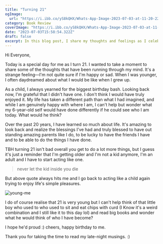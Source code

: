 ```yaml
---
title: "Turning 21"
ogImage:
  url: "https://i.ibb.co/yS8kQHX/Whats-App-Image-2023-07-03-at-11-20-22-PM.jpg"
category: Book Review
coverImage: "https://i.ibb.co/yS8kQHX/Whats-App-Image-2023-07-03-at-11-20-22-PM.jpg"
date: "2023-07-03T15:58:54.322Z"
draft: false
excerpt: In this blog post, I share my thoughts and feelings as I celebrate my 21st birthday. Join me as I reflect on my journey so far, the expectations I had as a child, and the realization that I am now entering adulthood. I ponder what my younger self would think of the person I have become, and I express gratitude for the incredible people and experiences that have shaped my life. Come along as I navigate the excitement and nostalgia that come with turning 21.
---
```


Hi Everyone,

Today is a special day for me as I turn 21. I wanted to take a moment to share some of the thoughts that have been running through my mind. It's a strange feeling—I'm not quite sure if I'm happy or sad. When I was younger, I often daydreamed about what I would be like when I grew up.

As a child, I always yearned for the biggest birthday bash. Looking back now, I'm grateful that I didn't have one. I don't think I would have truly enjoyed it. My life has taken a different path than what I had imagined, and while I am genuinely happy with where I am, I can't help but wonder what my 6-year-old self would have done differently if he could see who I am today. What would he think?

Over the past 20 years, I have learned so much about life. It's amazing to look back and realize the blessings I've had and truly blessed to have out standing amazing parents like I do, to be lucky to have the friends I have and to be able to do the things I have done.


TBH turning 21 isn't bad overall you get to do a lot more things, but I guess it's just a reminder that I'm getting older and I'm not a kid anymore, I'm an adult and I have to start acting like one. 

> never let the kid inside you die 

But above quote always hits me and I go back to acting like a child again trying to enjoy life's simple pleasures.

![young-me](https://i.ibb.co/sCsj03h/Whats-App-Image-2023-07-03-at-11-22-10-PM.jpg)

I do of course realise that 21 is very young but I can't help think of that little boy who used to who used to sit and eat chips with curd (I Know it's a weird combination and I still like it to this day lol) and read big books and wonder what he would think of who I have become?

I hope he'd proud :) cheers, happy birthday to me.

Thank you for taking the time to read my late-night musings. :)